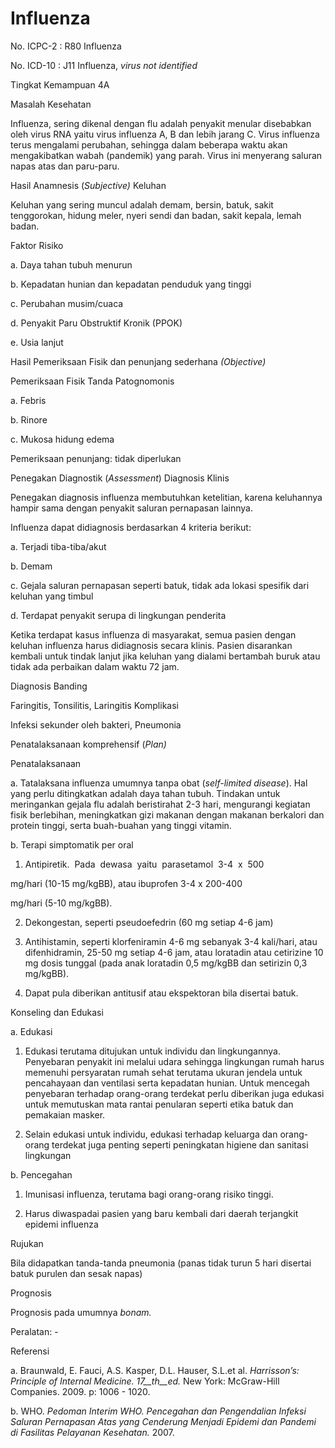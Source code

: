 # Influenza

No. ICPC-2 : R80 Influenza

No. ICD-10 : J11 Influenza, _virus not identified_

Tingkat Kemampuan 4A

Masalah Kesehatan

Influenza, sering dikenal dengan flu adalah penyakit menular disebabkan oleh virus RNA yaitu virus influenza A, B dan lebih jarang C. Virus influenza terus mengalami perubahan, sehingga dalam beberapa waktu akan mengakibatkan wabah (pandemik) yang parah. Virus ini menyerang saluran napas atas dan paru-paru.

Hasil Anamnesis (_Subjective)_ Keluhan

Keluhan yang sering muncul adalah demam, bersin, batuk, sakit tenggorokan, hidung meler, nyeri sendi dan badan, sakit kepala, lemah badan.

Faktor Risiko

a. Daya tahan tubuh menurun

b. Kepadatan hunian dan kepadatan penduduk yang tinggi

c. Perubahan musim/cuaca

d. Penyakit Paru Obstruktif Kronik (PPOK)

e. Usia lanjut

Hasil Pemeriksaan Fisik dan penunjang sederhana _(Objective)_

Pemeriksaan Fisik Tanda Patognomonis

a. Febris

b. Rinore

c. Mukosa hidung edema

Pemeriksaan penunjang: tidak diperlukan

Penegakan Diagnostik (_Assessment_) Diagnosis Klinis

 

Penegakan diagnosis influenza membutuhkan ketelitian, karena keluhannya hampir sama dengan penyakit saluran pernapasan lainnya.

Influenza dapat didiagnosis berdasarkan 4 kriteria berikut:

a. Terjadi tiba-tiba/akut

b. Demam

c. Gejala saluran pernapasan seperti batuk, tidak ada lokasi spesifik dari keluhan yang timbul

d. Terdapat penyakit serupa di lingkungan penderita

Ketika terdapat kasus influenza di masyarakat, semua pasien dengan keluhan influenza harus didiagnosis secara klinis. Pasien disarankan kembali untuk tindak lanjut jika keluhan yang dialami bertambah buruk atau tidak ada perbaikan dalam waktu 72 jam.

Diagnosis Banding

Faringitis, Tonsilitis, Laringitis Komplikasi

Infeksi sekunder oleh bakteri, Pneumonia

Penatalaksanaan komprehensif (_Plan)_

Penatalaksanaan

a. Tatalaksana influenza umumnya tanpa obat (_self-limited disease_). Hal yang perlu ditingkatkan adalah daya tahan tubuh. Tindakan untuk meringankan gejala flu adalah beristirahat 2-3 hari, mengurangi kegiatan fisik berlebihan, meningkatkan gizi makanan dengan makanan berkalori dan protein tinggi, serta buah-buahan yang tinggi vitamin.

b. Terapi simptomatik per oral

1) Antipiretik.  Pada  dewasa  yaitu  parasetamol  3-4  x  500

mg/hari (10-15 mg/kgBB), atau ibuprofen 3-4 x 200-400

mg/hari (5-10 mg/kgBB).

2) Dekongestan, seperti pseudoefedrin (60 mg setiap 4-6 jam)

3) Antihistamin, seperti klorfeniramin 4-6 mg sebanyak 3-4 kali/hari, atau difenhidramin, 25-50 mg setiap 4-6 jam, atau loratadin atau cetirizine 10 mg dosis tunggal (pada anak loratadin 0,5 mg/kgBB dan setirizin 0,3 mg/kgBB).

4) Dapat pula diberikan antitusif atau ekspektoran bila disertai batuk.

 

Konseling dan Edukasi

a. Edukasi

1) Edukasi terutama ditujukan untuk individu dan lingkungannya. Penyebaran penyakit ini melalui udara sehingga lingkungan rumah harus memenuhi persyaratan rumah sehat terutama ukuran jendela untuk pencahayaan dan ventilasi serta kepadatan hunian. Untuk mencegah penyebaran terhadap orang-orang terdekat perlu diberikan juga edukasi untuk memutuskan mata rantai penularan seperti etika batuk dan pemakaian masker.

2) Selain edukasi untuk individu, edukasi terhadap keluarga dan orang-orang terdekat juga penting seperti peningkatan higiene dan sanitasi lingkungan

b. Pencegahan

1) Imunisasi influenza, terutama bagi orang-orang risiko tinggi.

2) Harus diwaspadai pasien yang baru kembali dari daerah terjangkit epidemi influenza

Rujukan

Bila didapatkan tanda-tanda pneumonia (panas tidak turun 5 hari disertai batuk purulen dan sesak napas)

Prognosis

Prognosis pada umumnya _bonam._

Peralatan: -

Referensi

a. Braunwald, E. Fauci, A.S. Kasper, D.L. Hauser, S.L.et al. _Harrisson’s: Principle of Internal Medicine. 17__th__ed._ New York: McGraw-Hill Companies. 2009. p: 1006 - 1020.

b. WHO. _Pedoman Interim WHO. Pencegahan dan Pengendalian Infeksi Saluran Pernapasan Atas yang Cenderung Menjadi Epidemi dan Pandemi di Fasilitas Pelayanan Kesehatan._ 2007.
